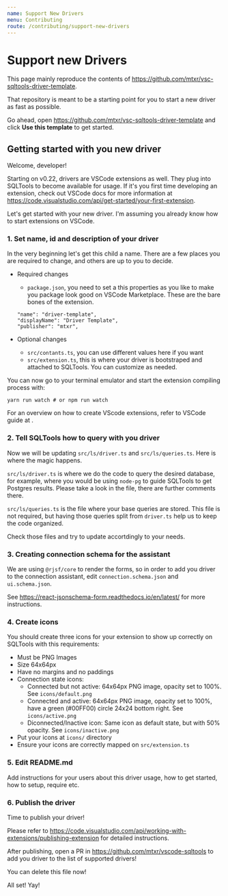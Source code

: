 ```yaml
---
name: Support New Drivers
menu: Contributing
route: /contributing/support-new-drivers
---
```


# Support new Drivers

This page mainly reproduce the contents of https://github.com/mtxr/vsc-sqltools-driver-template.

That repository is meant to be a starting point for you to start a new driver as fast as possible.

Go ahead, open https://github.com/mtxr/vsc-sqltools-driver-template and click **Use this template** to get started.


## Getting started with you new driver

Welcome, developer!

Starting on v0.22, drivers are VSCode extensions as well. They plug into SQLTools to become available for usage. If it's you first time developing an extension, check out VSCode docs for more information at https://code.visualstudio.com/api/get-started/your-first-extension.

Let's get started with your new driver. I'm assuming you already know how to start extensions on VSCode.

### 1. Set name, id and description of your driver

In the very beginning let's get this child a name. There are a few places you are required to change, and others are up to you to decide.

- Required changes

  - `package.json`, you need to set a this properties as you like to make you package look good on VSCode Marketplace.
    These are the bare bones of the extension.

  ```
  "name": "driver-template",
  "displayName": "Driver Template",
  "publisher": "mtxr",
  ```

- Optional changes
  - `src/contants.ts`, you can use different values here if you want
  - `src/extension.ts`, this is where your driver is bootstraped and attached to SQLTools. You can customize as needed.

You can now go to your terminal emulator and start the extension compiling process with:

```
yarn run watch # or npm run watch
```

For an overview on how to create VScode extensions, refer to VSCode guide at [](https://code.visualstudio.com/api/get-started/your-first-extension).

### 2. Tell SQLTools how to query with you driver

Now we will be updating `src/ls/driver.ts` and `src/ls/queries.ts`. Here is where the magic happens.

`src/ls/driver.ts` is where we do the code to query the desired database, for example, where you would be using `node-pg` to
guide SQLTools to get Postgres results. Please take a look in the file, there are further comments there.

`src/ls/queries.ts` is the file where your base queries are stored. This file is not required, but having those queries split from `driver.ts`
help us to keep the code organized.

Check those files and try to update accortdingly to your needs.

### 3. Creating connection schema for the assistant

We are using `@rjsf/core` to render the forms, so in order to add you driver to the connection assistant,
edit `connection.schema.json` and `ui.schema.json`.

See https://react-jsonschema-form.readthedocs.io/en/latest/ for more instructions.

### 4. Create icons

You should create three icons for your extension to show up correctly on SQLTools with this requirements:

- Must be PNG Images
- Size 64x64px
- Have no margins and no paddings
- Connection state icons:
  - Connected but not active: 64x64px PNG image, opacity set to 100%. See `icons/default.png`
  - Connected and active: 64x64px PNG image, opacity set to 100%, have a green (#00FF00) circle 24x24 bottom right. See `icons/active.png`
  - Diconnected/Inactive icon: Same icon as default state, but with 50% opacity. See `icons/inactive.png`
- Put your icons at `icons/` directory
- Ensure your icons are correctly mapped on `src/extension.ts`

### 5. Edit README.md

Add instructions for your users about this driver usage, how to get started, how to setup, require etc.

### 6. Publish the driver

Time to publish your driver!

Please refer to https://code.visualstudio.com/api/working-with-extensions/publishing-extension for detailed instructions.

After publishing, open a PR in https://github.com/mtxr/vscode-sqltools to add you driver to the list of supported drivers!

You can delete this file now!

All set! Yay!
